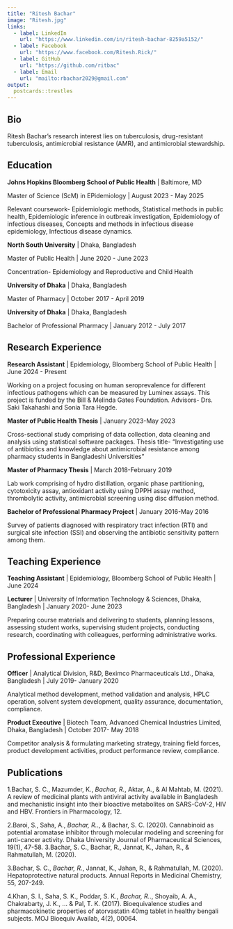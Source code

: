 ```yaml
---
title: "Ritesh Bachar"
image: "Ritesh.jpg"
links:
  - label: LinkedIn
    url: "https://www.linkedin.com/in/ritesh-bachar-8259a5152/"
  - label: Facebook
    url: "https://www.facebook.com/Ritesh.Rick/"
  - label: GitHub
    url: "https://github.com/ritbac"
  - label: Email
    url: "mailto:rbachar2029@gmail.com"
output:
  postcards::trestles
---
```


## Bio

Ritesh Bachar's research interest lies on tuberculosis, drug-resistant tuberculosis, antimicrobial resistance (AMR), and antimicrobial stewardship.

## Education

**Johns Hopkins Bloomberg School of Public Health** \| Baltimore, MD

Master of Science (ScM) in EPidemiology \| August 2023 - May 2025

Relevant coursework- Epidemiologic methods, Statistical methods in public health, Epidemiologic inference in outbreak investigation, Epidemiology of infectious diseases, Concepts and methods in infectious disease epidemiology, Infectious disease dynamics.

**North South University** \| Dhaka, Bangladesh

Master of Public Health \| June 2020 - June 2023

Concentration- Epidemiology and Reproductive and Child Health

**University of Dhaka** \| Dhaka, Bangladesh

Master of Pharmacy \| October 2017 - April 2019

**University of Dhaka** \| Dhaka, Bangladesh

Bachelor of Professional Pharmacy \| January 2012 - July 2017

## Research Experience

**Research Assistant** \| Epidemiology, Bloomberg School of Public Health \| June 2024 - Present

Working on a project focusing on human seroprevalence for different infectious pathogens which can be measured by Luminex assays. This project is funded by the Bill & Melinda Gates Foundation. Advisors- Drs. Saki Takahashi and Sonia Tara Hegde.

**Master of Public Health Thesis** \| January 2023-May 2023

Cross-sectional study comprising of data collection, data cleaning and analysis using statistical software packages. Thesis title- “Investigating use of antibiotics and knowledge about antimicrobial resistance among pharmacy students in Bangladeshi Universities”

**Master of Pharmacy Thesis** \| March 2018-February 2019

Lab work comprising of hydro distillation, organic phase partitioning, cytotoxicity assay, antioxidant activity using DPPH assay method, thrombolytic activity, antimicrobial screening using disc diffusion method.

**Bachelor of Professional Pharmacy Project** \| January 2016-May 2016

Survey of patients diagnosed with respiratory tract infection (RTI) and surgical site infection (SSI) and observing the antibiotic sensitivity pattern among them.

## Teaching Experience

**Teaching Assistant** \| Epidemiology, Bloomberg School of Public Health \| June 2024

**Lecturer** \| University of Information Technology & Sciences, Dhaka, Bangladesh \| January 2020- June 2023

Preparing course materials and delivering to students, planning lessons, assessing student works, supervising student projects, conducting research, coordinating with colleagues, performing administrative works.

## Professional Experience

**Officer** \| Analytical Division, R&D, Beximco Pharmaceuticals Ltd., Dhaka, Bangladesh \| July 2019- January 2020

Analytical method development, method validation and analysis, HPLC operation, solvent system development, quality assurance, documentation, compliance.

**Product Executive** \| Biotech Team, Advanced Chemical Industries Limited, Dhaka, Bangladesh \| October 2017- May 2018

Competitor analysis & formulating marketing strategy, training field forces, product development activities, product performance review, compliance.

## Publications

1.Bachar, S. C., Mazumder, K., *Bachar, R.*, Aktar, A., & Al Mahtab, M. (2021). A review of medicinal plants with antiviral activity available in Bangladesh and mechanistic insight into their bioactive metabolites on SARS-CoV-2, HIV and HBV. Frontiers in Pharmacology, 12.

2.Baroi, S., Saha, A., *Bachar, R.*., & Bachar, S. C. (2020). Cannabinoid as potential aromatase inhibitor through molecular modeling and screening for anti-cancer activity. Dhaka University Journal of Pharmaceutical Sciences, 19(1), 47-58. 3.Bachar, S. C., Bachar, R., Jannat, K., Jahan, R., & Rahmatullah, M. (2020).

3.Bachar, S. C., *Bachar, R.*, Jannat, K., Jahan, R., & Rahmatullah, M. (2020). Hepatoprotective natural products. Annual Reports in Medicinal Chemistry, 55, 207-249.

4.Khan, S. I., Saha, S. K., Poddar, S. K., *Bachar, R.*., Shoyaib, A. A., Chakrabarty, J. K., ... & Pal, T. K. (2017). Bioequivalence studies and pharmacokinetic properties of atorvastatin 40mg tablet in healthy bengali subjects. MOJ Bioequiv Availab, 4(2), 00064.

